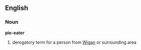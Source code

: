 ==English==
===Noun===
'''pie-eater'''
#derogatory term for a person from [[Wigan]] or surrounding area
